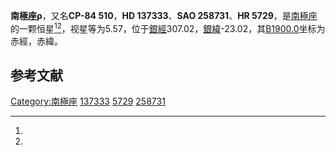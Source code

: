 {{Starbox begin
| name = 南極座ρ
}}
{{Starbox observe
| epoch = [[J2000.0|J2000.0]]
| constell = [[南極座|南極座]]<ref name=SIMBAD>{{cite web
 | url=http://simbad.u-strasbg.fr/simbad/sim-id?Ident=HR+5729
 | title=Pulsating variable Star
 | publisher=Centre de Données astronomiques de Strasbourg
 | work=SIMBAD
 | accessdate=2012-07-13
 | archive-date=2019-07-31
 | archive-url=https://web.archive.org/web/20190731161420/http://simbad.u-strasbg.fr/simbad/sim-id?Ident=HR+5729
 }}</ref><ref name=DATA>{{cite web
 | url=http://vizier.u-strasbg.fr/viz-bin/VizieR-5?-out.add=.&-source=5050&-corr=PK=HR&-out.max=9999&HR=5729
 | title=VizieR Detailed Page
 | accessdate=2012-07-13
 | archive-date=2016-03-05
 | archive-url=https://web.archive.org/web/20160305212110/http://vizier.u-strasbg.fr/viz-bin/VizieR-5?-out.add=.&-source=5050&-corr=PK=HR&-out.max=9999&HR=5729
 | dead-url=no
 }}</ref>
| 星官 = 
| ra = {{RA|15|43|16.8}}<ref name=SIMBAD /><ref name=DATA />
| dec = {{DEC|-84|27|55}}<ref name=SIMBAD /><ref name=DATA />
| appmag_v = 5.57<ref name=SIMBAD /><ref name=DATA />
}}
{{Starbox character
| class = A2V<ref name=SIMBAD /><ref name=DATA />
| b-v = 0.11<ref name=SIMBAD /><ref name=DATA />
| u-b = 0.08<ref name=SIMBAD /><ref name=DATA />
| r-i = <ref name=SIMBAD /><ref name=DATA />
| variable = 
}}
{{Starbox astrometry
| radial_v = 0.08
| prop_mo_ra = -11
| parallax = 
| p_error = 
}}
{{Starbox catalog
| names =CP-84 510，[[SAO星表|SAO]] 258731，[[HD星表|HD]] 137333，[[HR星表|HR]] 5729}}
{{Starbox reference |Simbad=HR+5729}}
{{Starbox end}}

'''南極座ρ'''，又名'''CP-84 510'''，'''HD 137333'''、'''SAO 258731'''、'''HR 5729'''，是[[南極座|南極座]]的一颗恒星<ref name=SIMBAD /><ref name=DATA />，视星等为5.57，位于[[銀道座標系|銀經]]307.02，[[銀道座標系|銀緯]]-23.02，其[[B1900.0|B1900.0]]坐标为赤經{{RA|15|20|12}}，赤緯{{DEC|-84|-23.02|55}}。

== 参考文献 ==
{{reflist}}

{{star-stub}}

{{南極座恒星}}
[[Category:南極座|Category:南極座]]
[[Category:HD和HDE天體|137333]]
[[Category:HR天體|5729]]
[[Category:SAO天體|258731]]